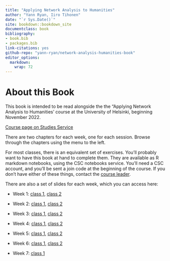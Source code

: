 ```yaml
---
title: "Applying Network Analysis to Humanities"
author: "Yann Ryan, Iiro Tihonen"
date: "`r Sys.Date()`"
site: bookdown::bookdown_site
documentclass: book
bibliography:
- book.bib
- packages.bib
link-citations: yes
github-repo: "yann-ryan/network-analysis-humanities-book"
editor_options: 
  markdown: 
    wrap: 72
---
```


# About this Book

This book is intended to be read alongside the the "Applying Network
Analysis to Humanities' course at the University of Helsinki, beginning
November 2022.

[Course page on Studies
Service](https://studies.helsinki.fi/courses/cur/hy-opt-cur-2223-7c9cdedc-fc7b-4e66-b793-1dbe0db868b7)

There are two chapters for each week, one for each session. Browse
through the chapters using the menu to the left.

For most classes, there is an equivalent set of exercises. You'll
probably want to have this book at hand to complete them. They are
available as R markdown notebooks, using the CSC notebooks service.
You'll need a CSC account, and you'll be sent a join code at the
beginning of the course. If you don't have either of these things,
contact the [course leader](mailto:yann.ryan@helinki.fi).

There are also a set of slides for each week, which you can access here:

-   Week 1: [class
    1](https://comhis.github.io/applying-network-analysis-to-humanities/slides/1-1-introduction.html),
    [class
    2](https://comhis.github.io/applying-network-analysis-to-humanities/slides/1-2-intro-to-r.html)

-   Week 2: [class 1](https://comhis.github.io/applying-network-analysis-to-humanities/slides/2-1-network-data.html), [class 2](https://comhis.github.io/applying-network-analysis-to-humanities/slides/2-2-data-cleaning.html)

-   Week 3: [class 1](https://comhis.github.io/applying-network-analysis-to-humanities/slides/3-1-fundamentals-data-modelling.html), [class 2](https://comhis.github.io/applying-network-analysis-to-humanities/slides/3-2-building-data-model.html)

-   Week 4: [class 1](https://comhis.github.io/applying-network-analysis-to-humanities/slides/4-1-fundamentals.html), [class 2](https://comhis.github.io/applying-network-analysis-to-humanities/slides/4-2-networks-with-r.html)

-   Week 5: [class 1](https://comhis.github.io/applying-network-analysis-to-humanities/slides/5-1-visualising-with-ggraph.html), [class 2](https://comhis.github.io/applying-network-analysis-to-humanities/slides/visualising-gephi.html)

-   Week 6: [class 1](https://comhis.github.io/applying-network-analysis-to-humanities/slides/bipartite-networks.html), [class 2](https://comhis.github.io/applying-network-analysis-to-humanities/slides/6-2-literary-linguistic.html)

-   Week 7: [class 1](https://comhis.github.io/applying-network-analysis-to-humanities/slides/7-reflections.html)
